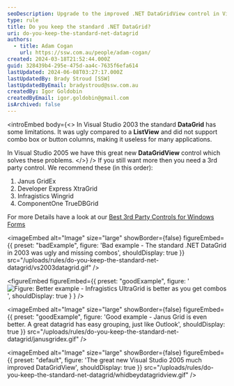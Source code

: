 ```yaml
---
seoDescription: Upgrade to the improved .NET DataGridView control in Visual Studio 2005 or explore top-rated third-party alternatives for advanced data grid features.
type: rule
title: Do you keep the standard .NET DataGrid?
uri: do-you-keep-the-standard-net-datagrid
authors:
  - title: Adam Cogan
    url: https://ssw.com.au/people/adam-cogan/
created: 2024-03-18T21:52:44.000Z
guid: 328439b4-295e-475d-aa4c-7635f6efa614
lastUpdated: 2024-06-08T03:27:17.000Z
lastUpdatedBy: Brady Stroud [SSW]
lastUpdatedByEmail: bradystroud@ssw.com.au
createdBy: Igor Goldobin
createdByEmail: igor.goldobin@gmail.com
isArchived: false
---
```


<introEmbed
  body={<>
In Visual Studio 2003 the standard **DataGrid** has some limitations. It was ugly compared to a **ListView** and did not support combo box or button columns, making it useless for many applications.

In Visual Studio 2005 we have this great new **DataGridView** control which solves these problems.
  </>}
/>
If you still want more then you need a 3rd party control. We recommend these (in this order):

1. Janus GridEx
2. Developer Express XtraGrid
3. Infragistics Wingrid
4. ComponentOne TrueDBGrid

For more Details have a look at our [Best 3rd Party Controls for Windows Forms](https://ssw.com.au/ssw/Standards/DeveloperGeneral/WinformControls.aspx)

<imageEmbed
  alt="Image"
  size="large"
  showBorder={false}
  figureEmbed={{
    preset: "badExample",
    figure: 'Bad example - The standard .NET DataGrid in 2003 was ugly and missing combos',
    shouldDisplay: true
  }}
  src="/uploads/rules/do-you-keep-the-standard-net-datagrid/vs2003datagrid.gif"
/>

<figureEmbed figureEmbed={{
  preset: "goodExample",
  figure: '![Figure: Better example - Infragistics UltraGrid is better as you get combos](/uploads/rules/do-you-keep-the-standard-net-datagrid/infragisticsultragrid.gif)',
  shouldDisplay: true
} } />


<imageEmbed
  alt="Image"
  size="large"
  showBorder={false}
  figureEmbed={{
    preset: "goodExample",
    figure: 'Good example - Janus Grid is even better. A great datagrid has easy grouping, just like Outlook',
    shouldDisplay: true
  }}
  src="/uploads/rules/do-you-keep-the-standard-net-datagrid/janusgridex.gif"
/>


<imageEmbed
  alt="Image"
  size="large"
  showBorder={false}
  figureEmbed={{
    preset: "default",
    figure: 'The great new Visual Studio 2005 much improved DataGridView',
    shouldDisplay: true
  }}
  src="/uploads/rules/do-you-keep-the-standard-net-datagrid/whidbeydatagridview.gif"
/>
